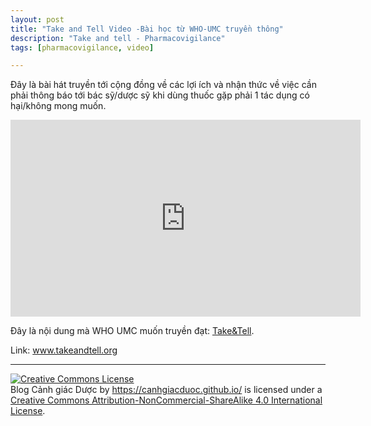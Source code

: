 ```yaml
---
layout: post
title: "Take and Tell Video -Bài học từ WHO-UMC truyền thông"
description: "Take and tell - Pharmacovigilance"
tags: [pharmacovigilance, video]

---
```


Đây là bài hát truyền tới cộng đồng về các lợi ích và nhận thức về việc cần phải thông báo tới bác sỹ/dược sỹ khi dùng thuốc gặp phải 1 tác dụng có hại/không mong muốn.

<iframe width="560" height="315" src="https://www.youtube.com/embed/dkvaYzaZ_Uk" frameborder="0" gesture="media" allowfullscreen></iframe>


Đây là nội dung mà WHO UMC muốn truyền đạt: 
[Take&Tell](https://www.who-umc.org/safer-use-of-medicines/taketell/).  

Link: [www.takeandtell.org](http://www.takeandtell.org/#video)  



---  


<a rel="license" href="http://creativecommons.org/licenses/by-nc-sa/4.0/"><img alt="Creative Commons License" style="border-width:0" src="https://i.creativecommons.org/l/by-nc-sa/4.0/88x31.png" /></a><br /><span xmlns:dct="http://purl.org/dc/terms/" property="dct:title">Blog Cảnh giác Dược</span> by <a xmlns:cc="http://creativecommons.org/ns#" href="https://canhgiacduoc.github.io/" property="cc:attributionName" rel="cc:attributionURL">https://canhgiacduoc.github.io/</a> is licensed under a <a rel="license" href="http://creativecommons.org/licenses/by-nc-sa/4.0/">Creative Commons Attribution-NonCommercial-ShareAlike 4.0 International License</a>.